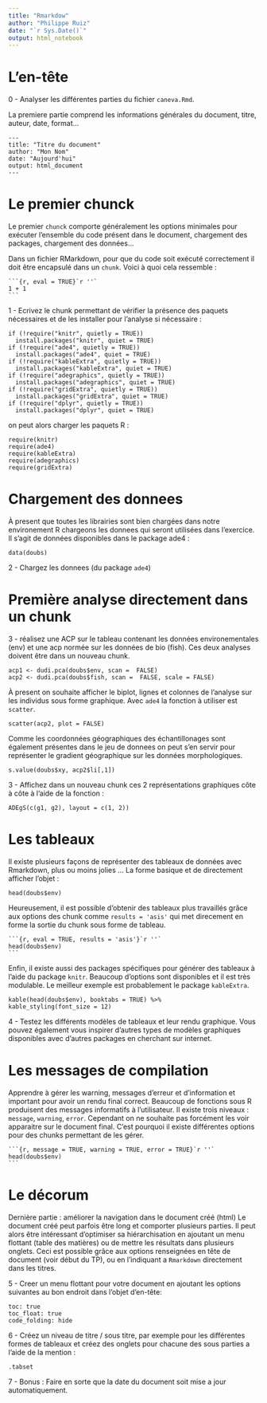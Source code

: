 ```yaml
---
title: "Rmarkdow"
author: "Philippe Ruiz"
date: "`r Sys.Date()`"
output: html_notebook
---
```


# L'en-tête

0 - Analyser les différentes parties du fichier `caneva.Rmd`.

La premiere partie comprend les informations générales 
du document, titre, auteur, date, format...
````
---
title: "Titre du document"
author: "Mon Nom"
date: "Aujourd'hui"
output: html_document
---
````

# Le premier chunck

Le premier `chunck` comporte généralement les options minimales pour 
exécuter l'ensemble du code présent dans le document, 
chargement des packages, chargement des données...

Dans un fichier RMarkdown, pour que du code soit exécuté correctement il doit être encapsulé
dans un `chunk`. Voici à quoi cela ressemble :
````
```{r, eval = TRUE}`r ''`
1 + 1
```
````

1 - Ecrivez le chunk permettant de vérifier la présence des paquets nécessaires
et de les installer pour l'analyse si nécessaire :
````
if (!require("knitr", quietly = TRUE))
  install.packages("knitr", quiet = TRUE)
if (!require("ade4", quietly = TRUE))
  install.packages("ade4", quiet = TRUE)
if (!require("kableExtra", quietly = TRUE))
  install.packages("kableExtra", quiet = TRUE)
if (!require("adegraphics", quietly = TRUE))
  install.packages("adegraphics", quiet = TRUE)
if (!require("gridExtra", quietly = TRUE))
  install.packages("gridExtra", quiet = TRUE)
if (!require("dplyr", quietly = TRUE))
  install.packages("dplyr", quiet = TRUE)
````

on peut alors charger les paquets R :
````
require(knitr)
require(ade4)
require(kableExtra)
require(adegraphics)
require(gridExtra)
````

# Chargement des donnees 

À present que toutes les librairies sont bien chargées dans notre environement 
R chargeons les donnees qui seront utilisées dans l'exercice. Il s'agit de données
disponibles dans le package ade4 :
````
data(doubs)
````

2 - Chargez les donnees (du package `ade4`)

# Première analyse directement dans un chunk

3 - réalisez une ACP sur le tableau  contenant les données environementales (env) 
et une acp normée sur les données de bio (fish). Ces deux analyses doivent être 
dans un nouveau chunk.
````
acp1 <- dudi.pca(doubs$env, scan =  FALSE)
acp2 <- dudi.pca(doubs$fish, scan =  FALSE, scale = FALSE)
````

À present on souhaite afficher le biplot, lignes et colonnes de l'analyse sur
les individus sous forme graphique. Avec `ade4` la fonction à utiliser est `scatter`.
```` 
scatter(acp2, plot = FALSE)
````

Comme les coordonnées géographiques des échantillonages sont également présentes
dans le jeu de donnees on peut s'en servir pour représenter le gradient 
géographique sur les données morphologiques.
````
s.value(doubs$xy, acp2$li[,1])
````

3 - Affichez dans un nouveau chunk ces 2 représentations graphiques côte à côte
à l'aide de la fonction :
````
ADEgS(c(g1, g2), layout = c(1, 2))
````

# Les tableaux

Il existe plusieurs façons de représenter des tableaux 
de données avec Rmarkdown, plus ou moins jolies ...
La forme basique et de directement afficher l'objet :
````
head(doubs$env)
````

Heureusement, il est possible d'obtenir des tableaux plus travaillés grâce aux 
options des chunk comme `results = 'asis'` qui met direcement en forme la sortie
du chunk sous forme de tableau.
````
```{r, eval = TRUE, results = 'asis'}`r ''`
head(doubs$env)
```
````

Enfin, il existe aussi des packages spécifiques pour générer des tableaux à l'aide
du package `knitr`. Beaucoup d'options sont disponibles et il est très modulable.
Le meilleur exemple est probablement le package `kableExtra`.

````
kable(head(doubs$env), booktabs = TRUE) %>%
kable_styling(font_size = 12)
````

4 - Testez les différents modèles de tableaux et leur rendu graphique.
Vous pouvez également vous inspirer d'autres types de modèles graphiques disponibles
avec d'autres packages en cherchant sur internet.

# Les messages de compilation

Apprendre à gérer les warning, messages d'erreur et d'information et important pour avoir un rendu 
final correct.
Beaucoup de fonctions sous R produisent des messages informatifs à l'utilisateur.
Il existe trois niveaux : `message`, `warning`, `error`.
Cependant on ne souhaite pas forcément les voir apparaitre sur le document
final. C'est pourquoi il existe différentes options pour des chunks permettant 
de les gérer.
````
```{r, message = TRUE, warning = TRUE, error = TRUE}`r ''`
head(doubs$env)
```
````

# Le décorum

Dernière partie : améliorer la navigation dans le document créé (html)
Le document créé peut parfois être long et comporter plusieurs parties.
Il peut alors être intéressant d'optimiser sa hiérarchisation en ajoutant
un menu flottant (table des matières) ou de mettre les résultats dans plusieurs
onglets.
Ceci est possible grâce aux options renseignées en tête de document (voir début du TP),
ou en l'indiquant a `Rmarkdown` directement dans les titres.

5 - Creer un menu flottant pour votre document en ajoutant les options suivantes au
bon endroit dans l'objet d'en-tête:
````
toc: true
toc_float: true
code_folding: hide
````

6 - Créez un niveau de titre / sous titre, par exemple pour les différentes formes
de tableaux et créez des onglets pour chacune des sous parties
a l'aide de la mention :
````
{.tabset}
````

7 - Bonus : Faire en sorte que la date du document soit mise a jour automatiquement.
